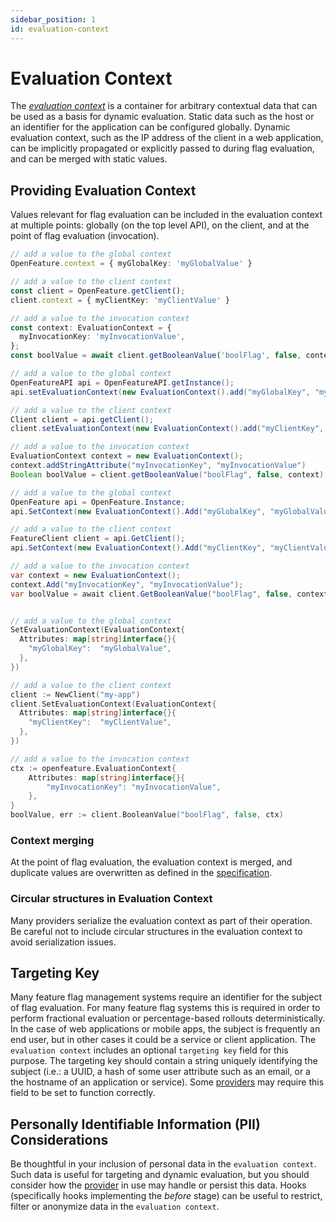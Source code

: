 ```yaml
---
sidebar_position: 1
id: evaluation-context
---
```



# Evaluation Context

The [_evaluation context_](/docs/specification/glossary#evaluation-context) is a container for arbitrary contextual data that can be used as a basis for dynamic evaluation. Static data such as the host or an identifier for the application can be configured globally. Dynamic evaluation context, such as the IP address of the client in a web application, can be implicitly propagated or explicitly passed to during flag evaluation, and can be merged with static values.

## Providing Evaluation Context

Values relevant for flag evaluation can be included in the evaluation context at multiple points: globally (on the top level API), on the client, and at the point of flag evaluation (invocation).

<Tabs groupId="code">
<TabItem value="js" label="TypeScript">

```ts
// add a value to the global context
OpenFeature.context = { myGlobalKey: 'myGlobalValue' }

// add a value to the client context
const client = OpenFeature.getClient();
client.context = { myClientKey: 'myClientValue' }

// add a value to the invocation context
const context: EvaluationContext = {
  myInvocationKey: 'myInvocationValue',
};
const boolValue = await client.getBooleanValue('boolFlag', false, context);
```

</TabItem>
<TabItem value="java" label="Java">

```java
// add a value to the global context
OpenFeatureAPI api = OpenFeatureAPI.getInstance();
api.setEvaluationContext(new EvaluationContext().add("myGlobalKey", "myGlobalValue"));

// add a value to the client context
Client client = api.getClient();
client.setEvaluationContext(new EvaluationContext().add("myClientKey", "myClientValue"));

// add a value to the invocation context
EvaluationContext context = new EvaluationContext();
context.addStringAttribute("myInvocationKey", "myInvocationValue")
Boolean boolValue = client.getBooleanValue("boolFlag", false, context);
```

</TabItem>
<TabItem value="csharp" label="C#">

```csharp
// add a value to the global context
OpenFeature api = OpenFeature.Instance;
api.SetContext(new EvaluationContext().Add("myGlobalKey", "myGlobalValue"));

// add a value to the client context
FeatureClient client = api.GetClient();
api.SetContext(new EvaluationContext().Add("myClientKey", "myClientValue"));

// add a value to the invocation context
var context = new EvaluationContext();
context.Add("myInvocationKey", "myInvocationValue");
var boolValue = await client.GetBooleanValue("boolFlag", false, context);
```

</TabItem>
<TabItem value="go" label="Go">

```go

// add a value to the global context
SetEvaluationContext(EvaluationContext{
  Attributes: map[string]interface{}{
    "myGlobalKey":  "myGlobalValue",
  },
})

// add a value to the client context
client := NewClient("my-app")
client.SetEvaluationContext(EvaluationContext{
  Attributes: map[string]interface{}{
    "myClientKey":  "myClientValue",
  },
})

// add a value to the invocation context
ctx := openfeature.EvaluationContext{
    Attributes: map[string]interface{}{
        "myInvocationKey": "myInvocationValue",
    },
}
boolValue, err := client.BooleanValue("boolFlag", false, ctx)
```

</TabItem>
</Tabs>

### Context merging

At the point of flag evaluation, the evaluation context is merged, and duplicate values are overwritten as defined in the [specification](/docs/specification/sections/evaluation-context#merging-context).

### Circular structures in Evaluation Context

Many providers serialize the evaluation context as part of their operation. Be careful not to include circular structures in the evaluation context to avoid serialization issues.

## Targeting Key

Many feature flag management systems require an identifier for the subject of flag evaluation. For many feature flag systems this is required in order to perform fractional evaluation or percentage-based rollouts deterministically. In the case of web applications or mobile apps, the subject is frequently an end user, but in other cases it could be a service or client application. The `evaluation context` includes an optional `targeting key` field for this purpose. The targeting key should contain a string uniquely identifying the subject (i.e.: a UUID, a hash of some user attribute such as an email, or a the hostname of an application or service). Some [providers](/docs/reference/concepts/provider) may require this field to be set to function correctly.

## Personally Identifiable Information (PII) Considerations

Be thoughtful in your inclusion of personal data in the `evaluation context`. Such data is useful for targeting and dynamic evaluation, but you should consider how the [provider](/docs/reference/concepts/provider) in use may handle or persist this data. Hooks (specifically hooks implementing the _before_ stage) can be useful to restrict, filter or anonymize data in the `evaluation context`.

